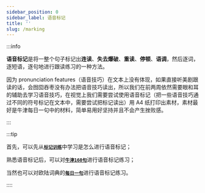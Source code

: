 ```yaml
---
sidebar_position: 0
sidebar_label: 语音标记
title: ''
slug: /marking
---
```


:::info

**语音标记**是将一整个句子标记出**连读**、**失去爆破**、**重读**、**停顿**、**语调**，然后逐词，逐短语，逐句地进行跟读练习的一种方法。

因为 pronunciation features（语音技巧）在文本上没有体现，如果直接听美剧跟读的话，会囫囵吞枣没有办法把语音技巧读出，所以我们在前两周依然需要眼和耳的辅助去学习语音技巧，在视觉上我们需要尝试使用语音标记（把一些语音技巧通过不同的符号标记在文本中，需要尝试把标记读出）用 A4 纸打印出素材，素材最好是牛津每日一句中的材料，简单易用好坚持并且不会产生挫败感。

:::

:::tip

首先，可以先从[**`标记训练`**](./marking/train)中学习是怎么进行语音标记；

熟悉语音标记后，可以对[**`牛津160句`**](./marking/oxford)进行语音标记练习；

当然也可以对欧陆词典的[**`每日一句`**](./marking/sentence)进行语音标记练习。

::::
